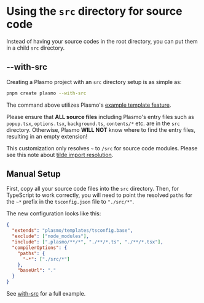 
# Using the `src` directory for source code

Instead of having your source codes in the root directory, you can put them in a child `src` directory.

## --with-src

Creating a Plasmo project with an `src` directory setup is as simple as:

```bash
pnpm create plasmo --with-src
```

The command above utilizes Plasmo's [example template feature](/workflows#with-an-example-template).

<Callout>

Please ensure that **ALL source files** including Plasmo's entry files such as `popup.tsx`, `options.tsx`, `background.ts`, `contents/*` etc. are in the `src` directory. Otherwise, Plasmo **WILL NOT** know where to find the entry files, resulting in an empty extension!

This customization only resolves `~` to `/src` for source code
modules. Please see this note about [tilde import
resolution](/browser-extension/import#tilde-).

</Callout>

## Manual Setup

First, copy all your source code files into the `src` directory. Then, for TypeScript to work correctly, you will need to point the resolved `paths` for the `~*` prefix in the `tsconfig.json` file to `"./src/*"`.

The new configuration looks like this:

```json
{
  "extends": "plasmo/templates/tsconfig.base",
  "exclude": ["node_modules"],
  "include": [".plasmo/**/*", "./**/*.ts", "./**/*.tsx"],
  "compilerOptions": {
    "paths": {
      "~*": ["./src/*"]
    },
    "baseUrl": "."
  }
}
```

See [with-src](https://github.com/PlasmoHQ/examples/tree/main/with-src) for a full example.
